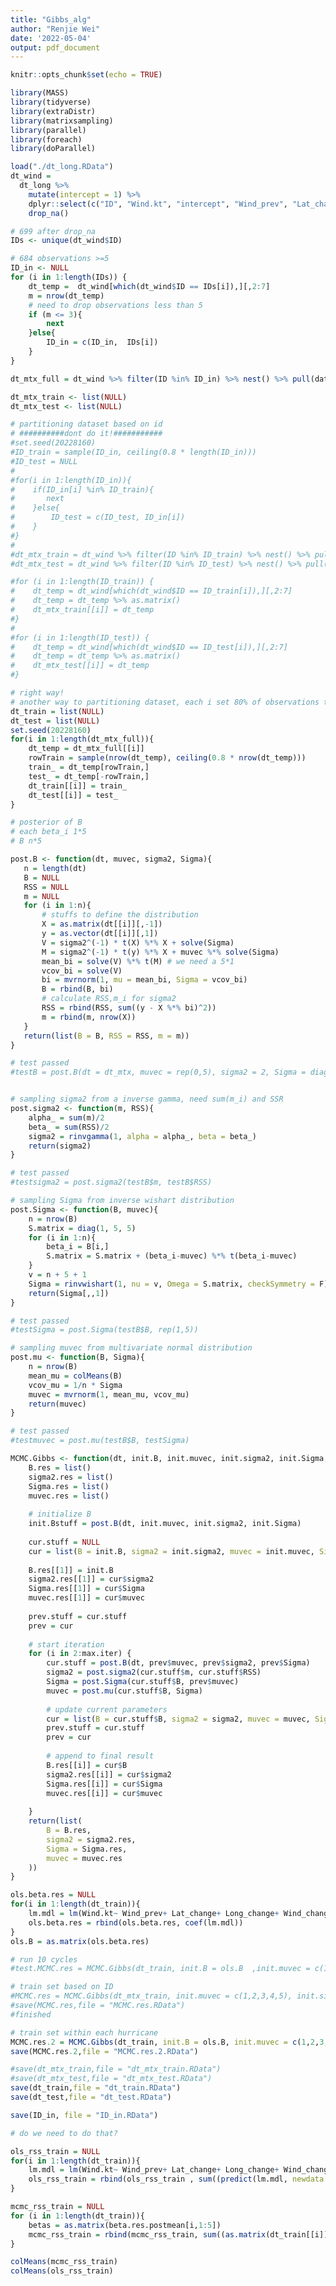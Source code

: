 ```yaml
---
title: "Gibbs_alg"
author: "Renjie Wei"
date: '2022-05-04'
output: pdf_document
---
```


```r
knitr::opts_chunk$set(echo = TRUE)
```
```r
library(MASS)
library(tidyverse)
library(extraDistr)
library(matrixsampling)
library(parallel)
library(foreach)
library(doParallel)
```

```r
load("./dt_long.RData")
dt_wind =
  dt_long %>% 
    mutate(intercept = 1) %>% 
    dplyr::select(c("ID", "Wind.kt", "intercept", "Wind_prev", "Lat_change", "Long_change", "Wind_change")) %>%
    drop_na()

# 699 after drop_na
IDs <- unique(dt_wind$ID)

# 684 observations >=5
ID_in <- NULL
for (i in 1:length(IDs)) {
    dt_temp =  dt_wind[which(dt_wind$ID == IDs[i]),][,2:7]
    m = nrow(dt_temp)
    # need to drop observations less than 5
    if (m <= 3){
        next
    }else{
        ID_in = c(ID_in,  IDs[i])
    }
}

dt_mtx_full = dt_wind %>% filter(ID %in% ID_in) %>% nest() %>% pull(data)

dt_mtx_train <- list(NULL)
dt_mtx_test <- list(NULL)

# partitioning dataset based on id 
# ##########dont do it!###########
#set.seed(20228160)
#ID_train = sample(ID_in, ceiling(0.8 * length(ID_in)))
#ID_test = NULL
#
#for(i in 1:length(ID_in)){
#    if(ID_in[i] %in% ID_train){
#       next
#    }else{
#        ID_test = c(ID_test, ID_in[i]) 
#    }
#}
#
#dt_mtx_train = dt_wind %>% filter(ID %in% ID_train) %>% nest() %>% pull(data)
#dt_mtx_test = dt_wind %>% filter(ID %in% ID_test) %>% nest() %>% pull(data)

#for (i in 1:length(ID_train)) {
#    dt_temp = dt_wind[which(dt_wind$ID == ID_train[i]),][,2:7]
#    dt_temp = dt_temp %>% as.matrix()
#    dt_mtx_train[[i]] = dt_temp
#}
#
#for (i in 1:length(ID_test)) {
#    dt_temp = dt_wind[which(dt_wind$ID == ID_test[i]),][,2:7]
#    dt_temp = dt_temp %>% as.matrix()
#    dt_mtx_test[[i]] = dt_temp
#}

# right way!
# another way to partitioning dataset, each i set 80% of observations to training set
dt_train = list(NULL)
dt_test = list(NULL)
set.seed(20228160)
for(i in 1:length(dt_mtx_full)){
    dt_temp = dt_mtx_full[[i]]
    rowTrain = sample(nrow(dt_temp), ceiling(0.8 * nrow(dt_temp)))
    train_ = dt_temp[rowTrain,]
    test_ = dt_temp[-rowTrain,]
    dt_train[[i]] = train_
    dt_test[[i]] = test_
}
```

```r
# posterior of B
# each beta_i 1*5
# B n*5

post.B <- function(dt, muvec, sigma2, Sigma){
   n = length(dt)
   B = NULL
   RSS = NULL
   m = NULL
   for (i in 1:n){
       # stuffs to define the distribution
       X = as.matrix(dt[[i]][,-1]) 
       y = as.vector(dt[[i]][,1])
       V = sigma2^(-1) * t(X) %*% X + solve(Sigma)
       M = sigma2^(-1) * t(y) %*% X + muvec %*% solve(Sigma)
       mean_bi = solve(V) %*% t(M) # we need a 5*1
       vcov_bi = solve(V)
       bi = mvrnorm(1, mu = mean_bi, Sigma = vcov_bi)
       B = rbind(B, bi)
       # calculate RSS,m_i for sigma2
       RSS = rbind(RSS, sum((y - X %*% bi)^2))
       m = rbind(m, nrow(X))
   }
   return(list(B = B, RSS = RSS, m = m))
}

# test passed
#testB = post.B(dt = dt_mtx, muvec = rep(0,5), sigma2 = 2, Sigma = diag(2,5,5))


# sampling sigma2 from a inverse gamma, need sum(m_i) and SSR
post.sigma2 <- function(m, RSS){
    alpha_ = sum(m)/2
    beta_ = sum(RSS)/2
    sigma2 = rinvgamma(1, alpha = alpha_, beta = beta_)
    return(sigma2)
}

# test passed
#testsigma2 = post.sigma2(testB$m, testB$RSS)

# sampling Sigma from inverse wishart distribution
post.Sigma <- function(B, muvec){
    n = nrow(B)
    S.matrix = diag(1, 5, 5)
    for (i in 1:n){
        beta_i = B[i,]
        S.matrix = S.matrix + (beta_i-muvec) %*% t(beta_i-muvec)
    }
    v = n + 5 + 1
    Sigma = rinvwishart(1, nu = v, Omega = S.matrix, checkSymmetry = F)
    return(Sigma[,,1])
}

# test passed
#testSigma = post.Sigma(testB$B, rep(1,5))

# sampling muvec from multivariate normal distribution
post.mu <- function(B, Sigma){
    n = nrow(B)
    mean_mu = colMeans(B)
    vcov_mu = 1/n * Sigma
    muvec = mvrnorm(1, mean_mu, vcov_mu)
    return(muvec)
}

# test passed
#testmuvec = post.mu(testB$B, testSigma)
```

```r
MCMC.Gibbs <- function(dt, init.B, init.muvec, init.sigma2, init.Sigma, max.iter = 1e4){
    B.res = list()
    sigma2.res = list()
    Sigma.res = list()
    muvec.res = list()
    
    # initialize B
    init.Bstuff = post.B(dt, init.muvec, init.sigma2, init.Sigma)
    
    cur.stuff = NULL
    cur = list(B = init.B, sigma2 = init.sigma2, muvec = init.muvec, Sigma = init.Sigma ,RSS = init.Bstuff$RSS)
    
    B.res[[1]] = init.B
    sigma2.res[[1]] = cur$sigma2
    Sigma.res[[1]] = cur$Sigma
    muvec.res[[1]] = cur$muvec
    
    prev.stuff = cur.stuff
    prev = cur
    
    # start iteration
    for (i in 2:max.iter) {
        cur.stuff = post.B(dt, prev$muvec, prev$sigma2, prev$Sigma)
        sigma2 = post.sigma2(cur.stuff$m, cur.stuff$RSS)
        Sigma = post.Sigma(cur.stuff$B, prev$muvec)
        muvec = post.mu(cur.stuff$B, Sigma)
        
        # update current parameters
        cur = list(B = cur.stuff$B, sigma2 = sigma2, muvec = muvec, Sigma = Sigma, RSS = cur.stuff$RSS)
        prev.stuff = cur.stuff
        prev = cur
        
        # append to final result
        B.res[[i]] = cur$B
        sigma2.res[[i]] = cur$sigma2
        Sigma.res[[i]] = cur$Sigma
        muvec.res[[i]] = cur$muvec
        
    }
    return(list(
        B = B.res,
        sigma2 = sigma2.res,
        Sigma = Sigma.res,
        muvec = muvec.res
    ))
}
```

```r
ols.beta.res = NULL
for(i in 1:length(dt_train)){
    lm.mdl = lm(Wind.kt~ Wind_prev+ Lat_change+ Long_change+ Wind_change, data = dt_train[[i]])
    ols.beta.res = rbind(ols.beta.res, coef(lm.mdl))
}
ols.B = as.matrix(ols.beta.res)
```


```r
# run 10 cycles
#test.MCMC.res = MCMC.Gibbs(dt_train, init.B = ols.B  ,init.muvec = c(1,2,3,4,5), init.sigma2 = 1, init.Sigma = diag(0.3, 5, 5), max.iter = 10)
```

```r
# train set based on ID
#MCMC.res = MCMC.Gibbs(dt_mtx_train, init.muvec = c(1,2,3,4,5), init.sigma2 = 5, init.Sigma = #diag(c(1,2,3,4,5)))
#save(MCMC.res,file = "MCMC.res.RData")
#finished

# train set within each hurricane
MCMC.res.2 = MCMC.Gibbs(dt_train, init.B = ols.B, init.muvec = c(1,2,3,4,5), init.sigma2 = 5, init.Sigma = diag(c(1,2,3,4,5)))
save(MCMC.res.2,file = "MCMC.res.2.RData")
```

```r
#save(dt_mtx_train,file = "dt_mtx_train.RData")
#save(dt_mtx_test,file = "dt_mtx_test.RData")
save(dt_train,file = "dt_train.RData")
save(dt_test,file = "dt_test.RData")
```

```r
save(ID_in, file = "ID_in.RData")
```

```r
# do we need to do that?

```


```r
ols_rss_train = NULL
for(i in 1:length(dt_train)){
    lm.mdl = lm(Wind.kt~ Wind_prev+ Lat_change+ Long_change+ Wind_change, data = dt_train[[i]])
    ols_rss_train = rbind(ols_rss_train , sum((predict(lm.mdl, newdata = dt_train[[i]]) - dt_train[[i]][,"Wind.kt"])^2))
}
```

```r
mcmc_rss_train = NULL
for (i in 1:length(dt_train)){
    betas = as.matrix(beta.res.postmean[i,1:5])
    mcmc_rss_train = rbind(mcmc_rss_train, sum((as.matrix(dt_train[[i]][2:6]) %*% t(betas) - dt_train[[i]][,1])^2))
}
```

```r
colMeans(mcmc_rss_train)
colMeans(ols_rss_train)
```

